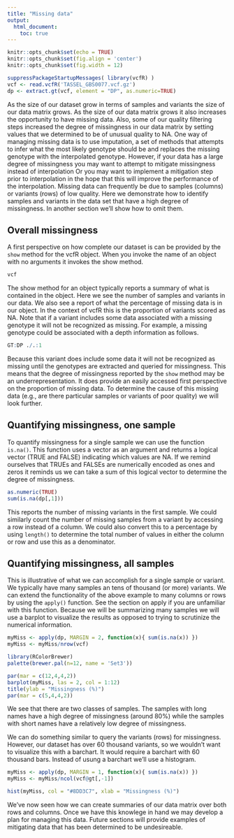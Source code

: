 ```yaml
---
title: "Missing data"
output:
  html_document:
    toc: true
---
```



```r
knitr::opts_chunk$set(echo = TRUE)
knitr::opts_chunk$set(fig.align = 'center')
knitr::opts_chunk$set(fig.width = 12)
```


```r
suppressPackageStartupMessages( library(vcfR) )
vcf <- read.vcfR('TASSEL_GBS0077.vcf.gz')
dp <- extract.gt(vcf, element = "DP", as.numeric=TRUE)
```


As the size of our dataset grow in terms of samples and variants the size of our data matrix grows.
As the size of our data matrix grows it also increases the opportunity to have missing data.
Also, some of our quality filtering steps increased the degree of missingness in our data matrix by setting values that we determined to be of unusual quality to NA.
One way of managing missing data is to use imputation, a set of methods that attempts to infer what the most likely genotype should be and replaces the missing genotype with the interpolated genotype.
However, if your data has a large degree of missingness you may want to attempt to mitigate missingness instead of interpolation
Or you may want to implement a mitigation step prior to interpolation in the hope that this will improve the performance of the interpolation.
Missing data can frequently be due to samples (columns) or variants (rows) of low quality.
Here we demonstrate how to identify samples and variants in the data set that have a high degree of missingness.
In another section we'll show how to omit them.


## Overall missingness


A first perspective on how complete our dataset is can be provided by the `show` method for the vcfR object.
When you invoke the name of an object with no arguments it invokes the show method.


```r
vcf
```


The show method for an object typically reports a summary of what is contained in the object.
Here we see the number of samples and variants in our data.
We also see a report of what the percentage of missing data is in our object.
In the context of vcfR this is the proportion of variants scored as NA.
Note that if a variant includes some data associated with a missing genotype it will not be recognized as missing.
For example, a missing genotype could be associated with a depth information as follows.


```r
GT:DP ./.:1
```


Because this variant does include some data it will not be recognized as missing until the genotypes are extracted and queried for missingness.
This means that the degree of missingness reported by the `show` method may be an underrepresentation.
It does provide an easily accessed first perspective on the proportion of missing data.
To determine the cause of this missing data (e.g., are there particular samples or variants of poor quality) we will look further.


## Quantifying missingness, one sample


To quantify missingness for a single sample we can use the function `is.na()`.
This function uses a vector as an argument and returns a logical vector (TRUE and FALSE) indicating which values are NA.
If we remind ourselves that TRUEs and FALSEs are numerically encoded as ones and zeros it reminds us we can take a sum of this logical vector to determine the degree of missingness.


```r
as.numeric(TRUE)
sum(is.na(dp[,1]))
```


This reports the number of missing variants in the first sample.
We could similarly count the number of missing samples from a variant by accessing a row instead of a column.
We could also convert this to a percentage by using `length()` to determine the total number of values in either the column or row and use this as a denominator.


## Quantifying missingness, all samples


This is illustrative of what we can accomplish for a single sample or variant.
We typically have many samples an tens of thousand (or more) variants.
We can extend the functionality of the above example to many columns or rows by using the `apply()` function.
See the section on apply if you are unfamiliar with this function.
Because we will be summarizing many samples we will use a barplot to visualize the results as opposed to trying to scrutinize the numerical information.


```r
myMiss <- apply(dp, MARGIN = 2, function(x){ sum(is.na(x)) })
myMiss <- myMiss/nrow(vcf)

library(RColorBrewer)
palette(brewer.pal(n=12, name = 'Set3'))

par(mar = c(12,4,4,2))
barplot(myMiss, las = 2, col = 1:12)
title(ylab = "Missingness (%)")
par(mar = c(5,4,4,2))
```


We see that there are two classes of samples.
The samples with long names have a high degree of missingness (around 80%) while the samples with short names have a relatively low degree of missingness.


We can do something similar to query the variants (rows) for missingness.
However, our dataset has over 60 thousand variants, so we wouldn't want to visualize this with a barchart.
It would require a barchart with 60 thousand bars.
Instead of usung a barchart we'll use a histogram.



```r
myMiss <- apply(dp, MARGIN = 1, function(x){ sum(is.na(x)) })
myMiss <- myMiss/ncol(vcf@gt[,-1])

hist(myMiss, col = "#8DD3C7", xlab = "Missingness (%)")
```


We've now seen how we can create summaries of our data matrix over both rows and columns.
Once we have this knowlege in hand we may develop a plan for managing this data.
Future sections will provide examples of mitigating data that has been determined to be undesireable.




